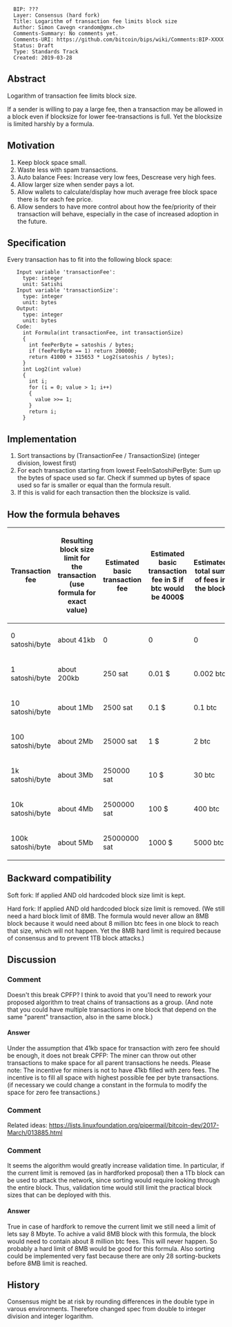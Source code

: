 <pre>
  BIP: ???
  Layer: Consensus (hard fork)
  Title: Logarithm of transaction fee limits block size
  Author: Simon Cavegn <random@gmx.ch>
  Comments-Summary: No comments yet.
  Comments-URI: https://github.com/bitcoin/bips/wiki/Comments:BIP-XXXX
  Status: Draft
  Type: Standards Track
  Created: 2019-03-28
</pre>

==Abstract==

Logarithm of transaction fee limits block size.

If a sender is willing to pay a large fee, then a transaction may be allowed in a block even if blocksize for lower fee-transactions is full. Yet the blocksize is limited harshly by a formula.

==Motivation==

# Keep block space small.
# Waste less with spam transactions.
# Auto balance Fees: Increase very low fees, Descrease very high fees.
# Allow larger size when sender pays a lot.
# Allow wallets to calculate/display how much average free block space there is for each fee price.
# Allow senders to have more control about how the fee/priority of their transaction will behave, especially in the case of increased adoption in the future.

==Specification==

Every transaction has to fit into the following block space:
    Input variable 'transactionFee':
      type: integer
      unit: Satishi
    Input variable 'transactionSize':
      type: integer
      unit: bytes
    Output:
      type: integer
      unit: bytes
    Code:
      int Formula(int transactionFee, int transactionSize)
      {
        int feePerByte = satoshis / bytes;
        if (feePerByte == 1) return 200000;
        return 41000 + 315653 * Log2(satoshis / bytes);
      }
      int Log2(int value)
      {
        int i;
        for (i = 0; value > 1; i++)
        {
          value >>= 1;
        }
        return i;
      }

==Implementation==

# Sort transactions by (TransactionFee / TransactionSize) (integer division, lowest first)
# For each transaction starting from lowest FeeInSatoshiPerByte: Sum up the bytes of space used so far. Check if summed up bytes of space used so far is smaller or equal than the formula result.
# If this is valid for each transaction then the blocksize is valid.

==How the formula behaves==

{| class="wikitable sortable" style="width: auto; text-align: center; font-size: smaller; table-layout: fixed;"
!Transaction fee
!Resulting block size limit for the transaction (use formula for exact value)
!Estimated basic transaction fee
!Estimated basic transaction fee in $ if btc would be 4000$
!Estimated total sum of fees in the block
|-
| 0 satoshi/byte
| about 41kb
| 0
| 0
| 0
|- 
| 1 satoshi/byte 
| about 200kb
| 250 sat
| 0.01 $
| 0.002 btc
|-
| 10 satoshi/byte 
| about 1Mb
| 2500 sat
| 0.1 $
| 0.1 btc
|- 
| 100 satoshi/byte 
| about 2Mb
| 25000 sat
| 1 $
| 2 btc
|- 
| 1k satoshi/byte 
| about 3Mb
| 250000 sat
| 10 $
| 30 btc
|- 
| 10k satoshi/byte 
| about 4Mb
| 2500000 sat
| 100 $
| 400 btc
|- 
| 100k satoshi/byte 
| about 5Mb
| 25000000 sat
| 1000 $
| 5000 btc
|}

==Backward compatibility==

Soft fork: If applied AND old hardcoded block size limit is kept.

Hard fork: If applied AND old hardcoded block size limit is removed. (We still need a hard block limit of 8MB. The formula would never allow an 8MB block because it would need about 8 million btc fees in one block to reach that size, which will not happen. Yet the 8MB hard limit is required because of consensus and to prevent 1TB block attacks.)

==Discussion==
===Comment===
Doesn't this break CPFP? I think to avoid that you'll need to rework
your proposed algorithm to treat chains of transactions as a group.
(And note that you could have multiple transactions in one block that
depend on the same "parent" transaction, also in the same block.)
====Answer====
Under the assumption that 41kb space for transaction with zero fee should be enough, it does not break CPFP: The miner can throw out other transactions to make space for all parent transactions he needs. Please note: The incentive for miners is not to have 41kb filled with zero fees. The incentive is to fill all space with highest possible fee per byte transactions. (if necessary we could change a constant in the formula to modify the space for zero fee transactions.)

===Comment===
Related ideas:
https://lists.linuxfoundation.org/pipermail/bitcoin-dev/2017-March/013885.html

===Comment===
It seems the algorithm would greatly increase validation time. In particular, if the current limit is removed (as in hardforked proposal) then a 1Tb block can be used to attack the network, since sorting would require looking through the entire block. Thus, validation time would still limit the practical block sizes that can be deployed with this.
====Answer====
True in case of hardfork to remove the current limit we still need a limit of lets say 8 Mbyte. To achive a valid 8MB block with this formula, the block would need to contain about 8 million btc fees. This will never happen. So probably a hard limit of 8MB would be good for this formula. Also sorting could be implemented very fast because there are only 28 sorting-buckets before 8MB limit is reached.

==History==
Consensus might be at risk by rounding differences in the double type in varous environments. Therefore changed spec from double to integer division and integer logarithm.
